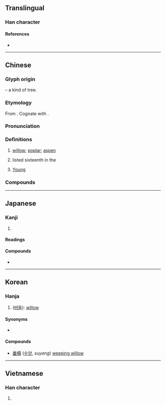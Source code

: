 {{also|杨}}
{{character info/new}}
==Translingual==

===Han character===
{{Han char|rn=75|rad=木|as=09|sn=13|four=46927|canj=DAMH|ids=⿰木昜}}

====References====
* {{Han ref|kx=0538.300|dkj=15112|dj=0926.110|hdz=21248.040|uh=694A|ud=26954|bh=B7A8|bd=47016}}

----

==Chinese==
{{zh-forms|s=杨}}

===Glyph origin===
{{Han etym}}
{{Han compound|木|昜|c1=s|c2=p|t1=tree, wood|ls=psc}} – a kind of tree.

===Etymology===
From {{inh|zh|sit-pro|*glaŋ||poplar, willow}}. Cognate with {{cog|bo|ལྕང་མ||willow}}.

===Pronunciation===
{{zh-pron
|m=yáng
|c=joeng4
|h=pfs=yòng
|mn=xm,qz,tw:iûⁿ/zz:iôⁿ/xm,qz,tw:chhiûⁿ/zz:chhiôⁿ/xm,qz,tw:iông/zz:iâng
|mn_note=iûⁿ/iôⁿ, chhiûⁿ/chhiôⁿ - vernacular; iông/iâng - literary
|mn-t=ion5/iên5/iang5
|mn-t_note=ion5/iên5 - vernacular; iang5 - literary
|mc=y
|oc=y
|cat=n,pn
}}

===Definitions===
{{zh-hanzi}}

# [[willow]]; [[poplar]]; [[aspen]]
# {{surname|lang=zh|dot=,}} listed sixteenth in the ''{{w|Baijiaxing}}''
# [[Young]] {{gloss|English given name}}

===Compounds===
{{zh-der|楊梅|垂楊柳|垂楊|楊墨|楊志賣刀|水性楊花|楊泗將軍|潘楊之睦|楊花水性|楊柳腰|水楊酸|楊桃|桁楊|東門之楊|楊乃武|穿楊貫蝨|穿楊百步|穿楊|枯楊生稊|百步穿楊|白楊|楊太真|楊白頭|楊柳青|楊氏係數|楊貴妃|楊柳|楊戩|楊泗菩薩|楊花|楊白花|水楊|楊家將|楊四將軍|枯楊生華|楊枝魚|楊葉竄兒|胡楊|風裡楊花|赤楊|黃楊厄閏|響楊|章臺楊柳|青楊|銀白楊|綠楊垂柳|長楊}}

----

==Japanese==

===Kanji===
{{ja-kanji|grade=n|rs=木09}}

# {{defn|lang=ja|sort=木09}}

====Readings====
{{ja-readings
|goon=よう<やう
|kanon=よう<やう
|kun=やなぎ-
}}

====Compounds====
* {{ja-r|楊枝|ようじ|gloss=toothpick}}

----

==Korean==

===Hanja===
{{ko-hanja|hangeul=양|eumhun=|rv=yang|mr=yang|y=yang}}

# ([[버들]]): [[willow]]

====Synonyms====
* {{l|ko|柳}}

====Compounds====
* [[垂楊]] ([[수양버들|수양]], ''suyang'') [[weeping willow]]

----

==Vietnamese==

===Han character===
{{vi-hantu|[[dương]], [[dàng]], [[thang]]|rs=木09}}

# {{defn|lang=vi|sort=木09}}